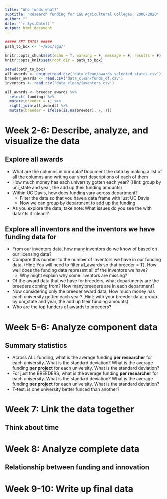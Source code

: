 ```yaml
---
title: "Who funds what?"
subtitle: "Research funding for LGU Agricultural Colleges, 2000-2020"
author: ""
date: "`r Sys.Date()`"
output: html_document
---
```


```r
##### SET THIS! #####
path_to_box <- '~/Box/lgu/'
```

```r
knitr::opts_chunk$set(echo = T, warning = F, message = F, results = F)
knitr::opts_knit$set(root.dir = path_to_box)
```

```r
setwd(path_to_box)
all_awards <- unique(read.csv('data_clean/awards_selected_states.csv'))
breeder_awards <- read.csv('data_clean/funds_df.csv')
inventors <- read.csv('data_clean/inventors.csv')
```


```r
all_awards <- breeder_awards %>% 
  select(-funding) %>% 
  mutate(breeder = T) %>% 
  right_join(all_awards) %>% 
  mutate(breeder = ifelse(is.na(breeder), F, T))
```


# Week 2-6: Describe, analyze, and visualize the data
## Explore all awards
* What are the columns in our data? Document the data by making a list of all the columns and writing our short descriptions of each of them
* How much money has each university gotten each year? (Hint: group by uni_state and year, the add up their funding amounts)
* Within UC Davis, how does funding vary across department?
  * Filter the data so that you have a data frame with just UC Davis
  * Now we can group by department to add up the funding
* As you explore the data, take note: What issues do you see the with data? Is it 'clean'?

## Explore all inventors and the inventors we have funding data for
* From our inventors data, how many inventors do we know of based on our licensing data?
* Compare this number to the number of inventors we have in our funding data. (Hint: You will need to filter all_awards so that breeder = T). How well does the funding data represent all of the inventors we have? 
  * Why might explain why some inventors are missing?
* Of the award data that we have for breeders, what departments are the breeders coming from? How many breeders are in each department?
* Now considering only the breeder award data, How much money has each university gotten each year? (Hint: with your breeder data, group by uni_state and year, the add up their funding amounts)
* Who are the top funders of awards to breeders?

# Week 5-6: Analyze component data
## Summary statistics
* Across ALL funding, what is the average funding **per researcher** for each university. What is the standard deviation? What is the average funding **per project** for each university. What is the standard deviation?
* For just the BREEDERS, what is the average funding **per researcher** for each university. What is the standard deviation? What is the average funding **per project** for each university. What is the standard deviation?
* T-test: is one university better funded than another? 

# Week 7: Link the data together
## Think about time

# Week 8: Analyze complete data
## Relationship between funding and innovation 
# Week 9-10: Write up final data